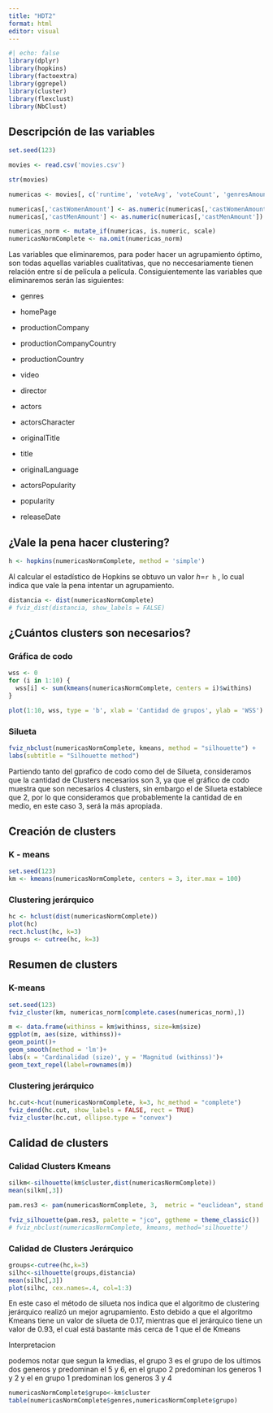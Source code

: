 ```yaml
---
title: "HDT2"
format: html
editor: visual
---
```


```r
#| echo: false
library(dplyr)
library(hopkins)
library(factoextra)
library(ggrepel)
library(cluster)
library(flexclust)
library(NbClust)
```

## Descripción de las variables

```r
set.seed(123)

movies <- read.csv('movies.csv')

str(movies)

numericas <- movies[, c('runtime', 'voteAvg', 'voteCount', 'genresAmount', 'productionCountriesAmount', 'actorsAmount', 'actorsAmount', 'castWomenAmount', 'castMenAmount', 'budget', 'revenue', 'popularity')]

numericas[,'castWomenAmount'] <- as.numeric(numericas[,'castWomenAmount'])
numericas[,'castMenAmount'] <- as.numeric(numericas[,'castMenAmount'])

numericas_norm <- mutate_if(numericas, is.numeric, scale)
numericasNormComplete <- na.omit(numericas_norm)

```

Las variables que eliminaremos, para poder hacer un agrupamiento óptimo, son todas aquellas variables cualitativas, que no neccesariamente tienen relación entre sí de película a película. Consiguientemente las variables que eliminaremos serán las siguientes:

-   genres

-   homePage

-   productionCompany

-   productionCompanyCountry

-   productionCountry

-   video

-   director

-   actors

-   actorsCharacter

-   originalTitle

-   title

-   originalLanguage

-   actorsPopularity

-   popularity

-   releaseDate

## ¿Vale la pena hacer clustering?

```r
h <- hopkins(numericasNormComplete, method = 'simple')
```

Al calcular el estadístico de Hopkins se obtuvo un valor $h=$`r h` , lo cual indica que vale la pena intentar un agrupamiento.

```r
distancia <- dist(numericasNormComplete)
# fviz_dist(distancia, show_labels = FALSE)
```

## ¿Cuántos clusters son necesarios?

### Gráfica de codo

```r
wss <- 0
for (i in 1:10) {
  wss[i] <- sum(kmeans(numericasNormComplete, centers = i)$withins)
}

plot(1:10, wss, type = 'b', xlab = 'Cantidad de grupos', ylab = 'WSS')
```

### Silueta

```r
fviz_nbclust(numericasNormComplete, kmeans, method = "silhouette") +
labs(subtitle = "Silhouette method")
```

Partiendo tanto del gprafico de codo como del de Silueta, consideramos que la cantidad de Clusters necesarios son 3, ya que el gráfico de codo muestra que son necesarios 4 clusters, sin embargo el de Silueta establece que 2, por lo que consideramos que probablemente la cantidad de en medio, en este caso 3, será la más apropiada.

## Creación de clusters

### K - means

```r
set.seed(123)
km <- kmeans(numericasNormComplete, centers = 3, iter.max = 100)
```

### Clustering jerárquico

```r
hc <- hclust(dist(numericasNormComplete))
plot(hc)
rect.hclust(hc, k=3)
groups <- cutree(hc, k=3)

```

## Resumen de clusters

### K-means

```r
set.seed(123)
fviz_cluster(km, numericas_norm[complete.cases(numericas_norm),])

m <- data.frame(withinss = km$withinss, size=km$size)
ggplot(m, aes(size, withinss))+
geom_point()+
geom_smooth(method = 'lm')+
labs(x = 'Cardinalidad (size)', y = 'Magnitud (withinss)')+
geom_text_repel(label=rownames(m))
```

### Clustering jerárquico

```r
hc.cut<-hcut(numericasNormComplete, k=3, hc_method = "complete")
fviz_dend(hc.cut, show_labels = FALSE, rect = TRUE)
fviz_cluster(hc.cut, ellipse.type = "convex")
```

## Calidad de clusters

### Calidad Clusters Kmeans

```r
silkm<-silhouette(km$cluster,dist(numericasNormComplete))
mean(silkm[,3])

pam.res3 <- pam(numericasNormComplete, 3,  metric = "euclidean", stand = FALSE)

fviz_silhouette(pam.res3, palette = "jco", ggtheme = theme_classic())
# fviz_nbclust(numericasNormComplete, kmeans, method='silhouette')
```

### Calidad de Clusters Jerárquico

```r
groups<-cutree(hc,k=3)
silhc<-silhouette(groups,distancia)
mean(silhc[,3])
plot(silhc, cex.names=.4, col=1:3)
```

En este caso el método de silueta nos indica que el algoritmo de clustering jerárquico realizó un mejor agrupamiento. Esto debido a que el algoritmo Kmeans tiene un valor de silueta de 0.17, mientras que el jerárquico tiene un valor de 0.93, el cual está bastante más cerca de 1 que el de Kmeans

Interpretacion

podemos notar que segun la kmedias, el grupo 3 es el grupo de los ultimos dos generos y predominan el 5 y 6, en el grupo 2 predominan los generos 1 y 2 y el en grupo 1 predominan los generos 3 y 4

```r
numericasNormComplete$grupo<-km$cluster
table(numericasNormComplete$genres,numericasNormComplete$grupo)

```
